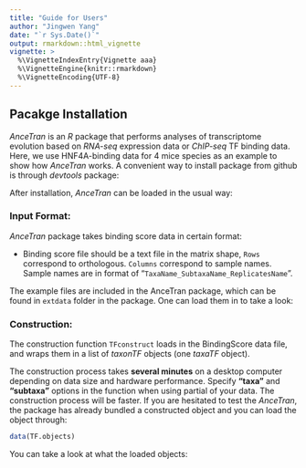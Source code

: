 ```yaml
---
title: "Guide for Users"
author: "Jingwen Yang"
date: "`r Sys.Date()`"
output: rmarkdown::html_vignette
vignette: >
  %\VignetteIndexEntry{Vignette aaa}
  %\VignetteEngine{knitr::rmarkdown}
  %\VignetteEncoding{UTF-8}
---
```


## Pacakge Installation

*AnceTran* is an *R* package that performs analyses of transcriptome evolution based on *RNA-seq* expression data or *ChIP-seq* TF binding data. 
Here, we use HNF4A-binding data for 4 mice species as an example to show how *AnceTran* works. A convenient way to install package from github is through *devtools* package:



After installation, *AnceTran* can be loaded in the usual way:




### Input Format:

*AnceTran* package takes binding score data in certain format:


- Binding score file should be a text file in the matrix shape, `Rows` correspond to orthologous. `Columns` correspond to sample names. Sample names are in format of "`TaxaName_SubtaxaName_ReplicatesName`". 

The example files are included in the AnceTran package, which can be found in `extdata` folder in the package. One can load them in to take a look:

### Construction:

The construction function `TFconstruct` loads in the BindingScore data file, and wraps them in a list of *taxonTF* objects (one *taxaTF* object).



The construction process takes **several minutes** on a desktop computer depending on data size and hardware performance. Specify **"taxa"** and **"subtaxa"** options in the function when using partial of your data. The construction process will be faster.
If you are hesitated to test the *AnceTran*, the package has already bundled a constructed object and you can load the object through:

```r
data(TF.objects)
```

You can take a look at what the loaded objects:

